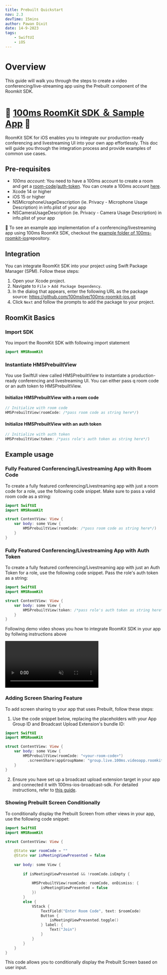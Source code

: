 ```yaml
---
title: Prebuilt Quickstart
nav: 2.3
devTime: 15mins
author: Pawan Dixit
date: 14-9-2023
tags:
    - SwiftUI
    - iOS
---
```


# Overview

This guide will walk you through the steps to create a video conferencing/live-streaming app using the Prebuilt component of the Roomkit SDK.

# 🎉 [100ms RoomKit SDK ＆ Sample App](https://github.com/100mslive/100ms-roomkit-ios) 🚀

RoomKit SDK for iOS enables you to integrate our production-ready conferencing and livestreaming UI into your own app effortlessly. This doc will guide you through the integration process and provide examples of common use cases.
  
## Pre-requisites
- _100ms account_: You need to have a 100ms account to create a room and get a [room-code](/get-started/v2/get-started/prebuilt/room-codes/overview)/[auth-token](/get-started/v2/get-started/security-and-tokens#auth-token-for-client-sdks). You can create a 100ms account [here](https://dashboard.100ms.live/signup).
- Xcode 14 or higher
- iOS 15 or higher
- NSMicrophoneUsageDescription (ie. Privacy - Microphone Usage Description) in info.plist of your app
- NSCameraUsageDescription (ie. Privacy - Camera Usage Description) in info.plist of your app

👀 To see an example app implementation of a conferencing/livestreaming app using 100ms RoomKit SDK, checkout the [example folder of 100ms-roomkit-ios](https://github.com/100mslive/100ms-roomkit-ios/tree/main/HMSRoomKitExample)repository.

## Integration

You can integrate RoomKit SDK into your project using Swift Package Manager (SPM). Follow these steps:

1. Open your Xcode project.
2. Navigate to `File` > `Add Package Dependency`.
3. In the dialog that appears, enter the following URL as the package source: https://github.com/100mslive/100ms-roomkit-ios.git
4. Click `Next` and follow the prompts to add the package to your project.

## RoomKit Basics

### Import SDK
You import the RoomKit SDK with following import statement

```swift
import HMSRoomKit
```

### Instantiate HMSPrebuiltView
You use SwiftUI view called HMSPrebuiltView to instantiate a production-ready conferencing and livestreaming UI. You can either pass q room code or an auth token to HMSPrebuiltView.

#### Initialize HMSPrebuiltView with a room code

```swift
// Initialize with room code
HMSPrebuiltView(roomCode: /*pass room code as string here*/)
```

#### Initialize HMSPrebuiltView with an auth token

```swift
// Initialize with auth token
HMSPrebuiltView(token: /*pass role's auth token as string here*/)
```

## Example usage

### Fully Featured Conferencing/Livestreaming App with Room Code

To create a fully featured conferencing/Livestreaming app with just a room code for a role, use the following code snippet. Make sure to pass a valid room code as a string:

```swift
import SwiftUI
import HMSRoomKit

struct ContentView: View {
    var body: some View {
        HMSPrebuiltView(roomCode: /*pass room code as string here*/)
    }
}
```

### Fully Featured Conferencing/Livestreaming App with Auth Token

To create a fully featured conferencing/Livestreaming app with just an Auth Token for a role, use the following code snippet. Pass the role's auth token as a string:

```swift
import SwiftUI
import HMSRoomKit

struct ContentView: View {
    var body: some View {
        HMSPrebuiltView(token: /*pass role's auth token as string here*/)
    }
}
```

Following demo video shows you how to integrate RoomKit SDK in your app by follwing instructions above

<video loop="true" autoplay="autoplay" muted controls>
    <source src="https://github.com/100mslive/100ms-roomkit-ios/assets/103245157/9947e072-af6c-4381-80af-8128c82f3f2c" type="video/mp4" />
</video>

### Adding Screen Sharing Feature

To add screen sharing to your app that uses Prebuilt, follow these steps:

1. Use the code snippet below, replacing the placeholders with your App Group ID and Broadcast Upload Extension's bundle ID:

```swift
import SwiftUI
import HMSRoomKit

struct ContentView: View {
    var body: some View {
        HMSPrebuiltView(roomCode: "<your-room-code>")
          .screenShare(appGroupName: "group.live.100ms.videoapp.roomkit", screenShareBroadcastExtensionBundleId: "live.100ms.videoapp.roomkit.Screenshare")
    }
}
```

2. Ensure you have set up a broadcast upload extension target in your app and connected it with 100ms-ios-broadcast-sdk. For detailed instructions, refer to [this guide](https://github.com/100mslive/100ms-ios-broadcast-sdk).

### Showing Prebuilt Screen Conditionally

To conditionally display the Prebuilt Screen from other views in your app, use the following code snippet:

```swift
import SwiftUI
import HMSRoomKit

struct ContentView: View {
    
    @State var roomCode = ""
    @State var isMeetingViewPresented = false
    
    var body: some View {
        
        if isMeetingViewPresented && !roomCode.isEmpty {
            
            HMSPrebuiltView(roomCode: roomCode, onDismiss: {
                isMeetingViewPresented = false
            })
        }
        else {
            VStack {
                TextField("Enter Room Code", text: $roomCode)
                Button {
                    isMeetingViewPresented.toggle()
                } label: {
                    Text("Join")
                }
            }
        }
    }
}
```

This code allows you to conditionally display the Prebuilt Screen based on user input.
